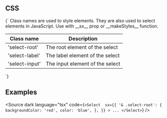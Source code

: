 
<Meta title="CSS/Select" />

## CSS

<Markdown>
{`
Class names are used to style elements. They are also used to select elements in JavaScript.
Use with __sx__ prop or __makeStyles__ function.

| Class name     | Description                     |
| -------------- | ------------------------------- |
| 'select-root'  | The root element of the select  |
| 'select-label' | The label element of the select |
| 'select-input' | The input element of the select |

`}

</Markdown>

## Examples

<Source
	dark
	language="tsx"
	code={`
    <Select 
    sx={{
      '& .select-root': {
        backgroundColor: 'red',
        color: 'blue',
      },
    }}
    >
    ...
</Select>
  `}
/>
